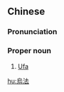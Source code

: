 {{also|乌法}}
==Chinese==
{{zh-forms|s=乌法}}

===Pronunciation===
{{zh-pron
|m=Wūfǎ
|cat=pn
}}

===Proper noun===
{{zh-proper noun}}

# [[Ufa]] {{gloss|large city in Russia}}

[[hu:烏法]]
